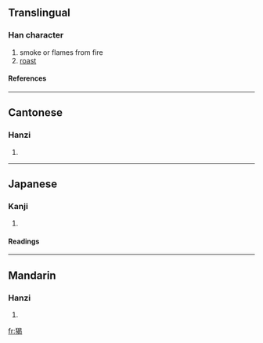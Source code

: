 ==Translingual==
===Han character===
{{Han char|rn=94|rad=犬|as=09|sn=12|four=4622<sub>7</sub>|canj=大竹日心女 (KHAPV)}}
# smoke or flames from fire
# [[roast]]
====References====
{{Han ref|kx=0715.140|dkj=20550|dj=1127.100|hdz=21357.020|uh=7332|ud=29490|bh=DA74|bd=55924}}

----
==Cantonese==
===Hanzi===
{{yue-hanzi|jyut=|y=hot3}}
# {{defn|Cantonese}}

----
==Japanese==
===Kanji===
{{ja-kanji|grade=|rs=犬09}}
# {{defn|Japanese}} 
====Readings====
{{ja-readings|on=[[かつ]] (katsu), [[かち]] (kachi), [[りょう]] (ryō)|kun=[[おおかみ]] (ookami)|nanori=}}

----
==Mandarin==
===Hanzi===
{{cmn-hanzi|pin=[[xiē]] ([[xie1]])|wg=hsieh<sup>1</sup>}}
# {{defn|Mandarin}}

[[fr:猲]]